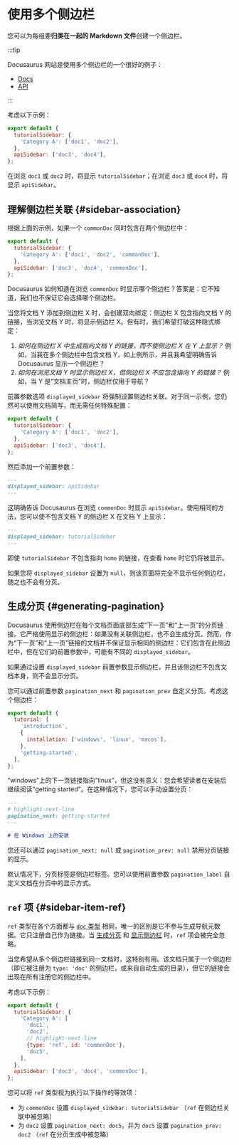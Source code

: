 # 使用多个侧边栏

您可以为每组要**归类在一起的 Markdown 文件**创建一个侧边栏。

:::tip

Docusaurus 网站是使用多个侧边栏的一个很好的例子：

- [Docs](../../../introduction.mdx)
- [API](../../../cli.mdx)

:::

考虑以下示例：

```js title="sidebars.js"
export default {
  tutorialSidebar: {
    'Category A': ['doc1', 'doc2'],
  },
  apiSidebar: ['doc3', 'doc4'],
};
```

在浏览 `doc1` 或 `doc2` 时，将显示 `tutorialSidebar`；在浏览 `doc3` 或 `doc4` 时，将显示 `apiSidebar`。

## 理解侧边栏关联 {#sidebar-association}

根据上面的示例，如果一个 `commonDoc` 同时包含在两个侧边栏中：

```js title="sidebars.js"
export default {
  tutorialSidebar: {
    'Category A': ['doc1', 'doc2', 'commonDoc'],
  },
  apiSidebar: ['doc3', 'doc4', 'commonDoc'],
};
```

Docusaurus 如何知道在浏览 `commonDoc` 时显示哪个侧边栏？答案是：它不知道，我们也不保证它会选择哪个侧边栏。

当您将文档 Y 添加到侧边栏 X 时，会创建双向绑定：侧边栏 X 包含指向文档 Y 的链接，当浏览文档 Y 时，将显示侧边栏 X。但有时，我们希望打破这种隐式绑定：

1. _如何在侧边栏 X 中生成指向文档 Y 的链接，而不使侧边栏 X 在 Y 上显示？_ 例如，当我在多个侧边栏中包含文档 Y，如上例所示，并且我希望明确告诉 Docusaurus 显示一个侧边栏？
2. _如何在浏览文档 Y 时显示侧边栏 X，但侧边栏 X 不应包含指向 Y 的链接？_ 例如，当 Y 是“文档主页”时，侧边栏仅用于导航？

前置参数选项 `displayed_sidebar` 将强制设置侧边栏关联。对于同一示例，您仍然可以使用文档简写，而无需任何特殊配置：

```js title="sidebars.js"
export default {
  tutorialSidebar: {
    'Category A': ['doc1', 'doc2'],
  },
  apiSidebar: ['doc3', 'doc4'],
};
```

然后添加一个前置参数：

```md title="commonDoc.md"
---
displayed_sidebar: apiSidebar
---
```

这明确告诉 Docusaurus 在浏览 `commonDoc` 时显示 `apiSidebar`。使用相同的方法，您可以使不包含文档 Y 的侧边栏 X 在文档 Y 上显示：

```md title="home.md"
---
displayed_sidebar: tutorialSidebar
---
```

即使 `tutorialSidebar` 不包含指向 `home` 的链接，在查看 `home` 时它仍将被显示。

如果您将 `displayed_sidebar` 设置为 `null`，则该页面将完全不显示任何侧边栏，随之也不会有分页。

## 生成分页 {#generating-pagination}

Docusaurus 使用侧边栏在每个文档页面底部生成“下一页”和“上一页”的分页链接。它严格使用显示的侧边栏：如果没有关联侧边栏，也不会生成分页。然而，作为“下一页”和“上一页”链接的文档并不保证显示相同的侧边栏：它们包含在此侧边栏中，但在它们的前置参数中，可能有不同的 `displayed_sidebar`。

如果通过设置 `displayed_sidebar` 前置参数显示侧边栏，并且该侧边栏不包含文档本身，则不会显示分页。

您可以通过前置参数 `pagination_next` 和 `pagination_prev` 自定义分页。考虑这个侧边栏：

```js title="sidebars.js"
export default {
  tutorial: [
    'introduction',
    {
      installation: ['windows', 'linux', 'macos'],
    },
    'getting-started',
  ],
};
```

“windows”上的下一页链接指向“linux”，但这没有意义：您会希望读者在安装后继续阅读“getting started”。在这种情况下，您可以手动设置分页：

```md title="windows.md"
---
# highlight-next-line
pagination_next: getting-started
---

# 在 Windows 上的安装
```

您还可以通过 `pagination_next: null` 或 `pagination_prev: null` 禁用分页链接的显示。

默认情况下，分页标签是侧边栏标签。您可以使用前置参数 `pagination_label` 自定义文档在分页中的显示方式。

## `ref` 项 {#sidebar-item-ref}

`ref` 类型在各个方面都与 [`doc` 类型](./items.mdx#sidebar-item-doc) 相同，唯一的区别是它不参与生成导航元数据。它只注册自己作为链接。当 [生成分页](#generating-pagination) 和 [显示侧边栏](#sidebar-association) 时，`ref` 项会被完全忽略。

当您希望从多个侧边栏链接到同一文档时，这特别有用。该文档只属于一个侧边栏（即它被注册为 `type: 'doc'` 的侧边栏，或来自自动生成的目录），但它的链接会出现在所有注册它的侧边栏中。

考虑以下示例：

```js title="sidebars.js"
export default {
  tutorialSidebar: {
    'Category A': [
      'doc1',
      'doc2',
      // highlight-next-line
      {type: 'ref', id: 'commonDoc'},
      'doc5',
    ],
  },
  apiSidebar: ['doc3', 'doc4', 'commonDoc'],
};
```

您可以将 `ref` 类型视为执行以下操作的等效项：

- 为 `commonDoc` 设置 `displayed_sidebar: tutorialSidebar` （`ref` 在侧边栏关联中被忽略）
- 为 `doc2` 设置 `pagination_next: doc5`，并为 `doc5` 设置 `pagination_prev: doc2` （`ref` 在分页生成中被忽略）